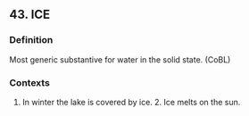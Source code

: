 ## 43. ICE
### Definition
Most generic substantive for water in the solid state. (CoBL)

### Contexts
1. In winter the lake is covered by ice. 2. Ice melts on the sun.

